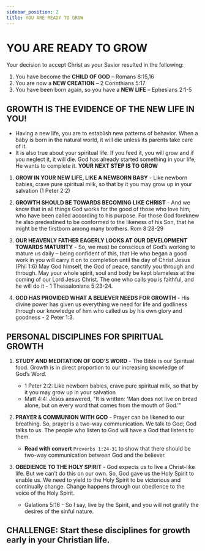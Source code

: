 ```yaml
---
sidebar_position: 2
title: YOU ARE READY TO GROW
---
```



# YOU ARE READY TO GROW

Your decision to accept Christ as your Savior resulted in the following:

1. You have become the **CHILD OF GOD** – Romans 8:15,16
2. You are now a **NEW CREATION** – 2 Corinthians 5:17
3. You have been born again, so you have a **NEW LIFE** – Ephesians 2:1-5

## GROWTH IS THE EVIDENCE OF THE NEW LIFE IN YOU!
* Having a new life, you are to establish new patterns of behavior. When a baby is born in the natural world, it will die unless its parents take care of it. 
* It is also true about your spiritual life. If you feed it, you will grow and if you neglect it, it will die. God has already started something in your life, He wants to complete it. **YOUR NEXT STEP IS TO GROW**

1. **GROW IN YOUR NEW LIFE, LIKE A NEWBORN BABY** - Like newborn babies, crave pure spiritual milk, so that by it you may grow up in your salvation (1 Peter 2:2)

2. **GROWTH SHOULD BE TOWARDS BECOMING LIKE CHRIST** - And we know that in all things God works for the good of those who love him, who have been called according to his purpose. For those God foreknew he also predestined to be conformed to the likeness of his Son, that he might be the firstborn among many brothers. Rom 8:28-29

3. **OUR HEAVENLY FATHER EAGERLY LOOKS AT OUR DEVELOPMENT TOWARDS MATURITY** - So, we must be conscious of God’s working to mature us daily – being confident of this, that He who began a good work in you will carry it on to completion until the day of Christ Jesus (Phil 1:6) May God himself, the God of peace, sanctify you through and through. May your whole spirit, soul and body be kept blameless at the coming of our Lord Jesus Christ. The one who calls you is faithful, and he will do it - 1 Thessalonians 5:23-24.

4. **GOD HAS PROVIDED WHAT A BELIEVER NEEDS FOR GROWTH** - His divine power has given us everything we need for life and godliness through our knowledge of him who called us by his own glory and goodness - 2 Peter 1:3.

## PERSONAL DISCIPLINES FOR SPIRITUAL GROWTH
1. **STUDY AND MEDITATION OF GOD’S WORD** - The Bible is our Spiritual food. Growth is in direct proportion to our increasing knowledge of God’s Word. 
   - 1 Peter 2:2: Like newborn babies, crave pure spiritual milk, so that by it you may grow up in your salvation
   - Matt 4:4: Jesus answered, "It is written: 'Man does not live on bread alone, but on every word that comes from the mouth of God.'"

2. **PRAYER & COMMUNION WITH GOD** - Prayer can be likened to our breathing. So, prayer is a two-way communication. We talk to God; God talks to us. The people who listen to God will have a God that listens to them.

   - **Read with convert** `Proverbs 1:24-31` to show that there should be two-way communication between God and the believer.

3. **OBEDIENCE TO THE HOLY SPIRIT** - God expects us to live a Christ-like life. But we can’t do this on our own. So, God gave us the Holy Spirit to enable us. We need to yield to the Holy Spirit to be victorious and continually change. Change happens through our obedience to the voice of the Holy Spirit.

   - Galations 5:16 - So I say, live by the Spirit, and you will not gratify the desires of the sinful nature.

## **CHALLENGE**: Start these disciplines for growth early in your Christian life.